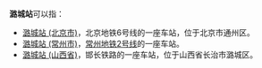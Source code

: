 '''潞城站'''可以指：
*[[潞城站_(北京市)|潞城站 (北京市)]]，北京地铁6号线的一座车站，位于北京市通州区。
*[[潞城站_(常州市)|潞城站 (常州市)]]，[[常州地铁|常州地铁]][[常州地铁2号线|2号线]]的一座车站。
*[[潞城站_(山西省)|潞城站 (山西省)]]，邯长铁路的一座车站，位于山西省长治市潞城区。
{{disambig|cat=三字车站名消歧义}}